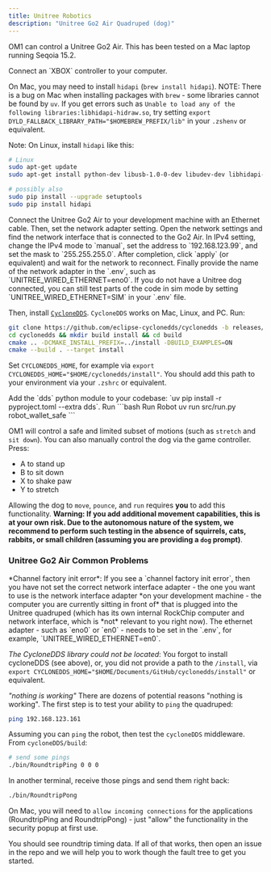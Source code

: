 ```yaml
---
title: Unitree Robotics
description: "Unitree Go2 Air Quadruped (dog)"
---
```


OM1 can control a Unitree Go2 Air. This has been tested on a Mac laptop running Seqoia 15.2.

<Steps>

<Step title="Step 1 - Game controller">
Connect an `XBOX` controller to your computer.

On Mac, you may need to install `hidapi` (`brew install hidapi`). NOTE: There is a bug on Mac when installing packages with `brew` - some libraries cannot be found by `uv`. If you get errors such as
`Unable to load any of the following libraries:libhidapi-hidraw.so`, try setting `export DYLD_FALLBACK_LIBRARY_PATH="$HOMEBREW_PREFIX/lib"` in your `.zshenv` or equivalent.

Note: On Linux, install `hidapi` like this:

```bash Linux hidapi
# Linux
sudo apt-get update
sudo apt-get install python-dev libusb-1.0-0-dev libudev-dev libhidapi-dev

# possibly also
sudo pip install --upgrade setuptools
sudo pip install hidapi
```
</Step>

<Step title="Step 2 - Establishing Ethernet and DDS Connectivity">
Connect the Unitree Go2 Air to your development machine with an Ethernet cable. Then, set the network adapter setting. Open the network settings and find the network interface that is connected to the Go2 Air. In IPv4 setting, change the IPv4 mode to `manual`, set the address to `192.168.123.99`, and set the mask to `255.255.255.0`. After completion, click `apply` (or equivalent) and wait for the network to reconnect. Finally provide the name of the network adapter in the `.env`, such as `UNITREE_WIRED_ETHERNET=eno0`. If you do not have a Unitree dog connected, you can still test parts of the code in sim mode by setting `UNITREE_WIRED_ETHERNET=SIM` in your `.env` file.

Then, install [`CycloneDDS`](https://index.ros.org/p/cyclonedds/). `CycloneDDS` works on Mac, Linux, and PC. Run:
```bash CycloneDDS
git clone https://github.com/eclipse-cyclonedds/cyclonedds -b releases/0.10.x
cd cyclonedds && mkdir build install && cd build
cmake .. -DCMAKE_INSTALL_PREFIX=../install -DBUILD_EXAMPLES=ON
cmake --build . --target install
```
Set `CYCLONEDDS_HOME`, for example via `export CYCLONEDDS_HOME="$HOME/cyclonedds/install"`. You should add this path to your environment via your `.zshrc` or equivalent.
</Step>

<Step title="Step 3 - Adding the DDS module">
Add the `dds` python module to your codebase: `uv pip install -r pyproject.toml --extra dds`.
</Step>

<Step title="Step 4 - Controlling the Robot">
Run
```bash Run Robot
uv run src/run.py robot_wallet_safe
```

OM1 will control a safe and limited subset of motions (such as `stretch` and `sit down`). You can also manually control the dog via the game controller. Press:

* A to stand up
* B to sit down
* X to shake paw
* Y to stretch

Allowing the dog to `move`, `pounce`, and `run` requires **you** to add this functionality. **Warning: If you add additional movement capabilities, this is at your own risk. Due to the autonomous nature of the system, we recommend to perform such testing in the absence of squirrels, cats, rabbits, or small children (assuming you are providing a `dog` prompt)**.

</Step>

</Steps>

### Unitree Go2 Air Common Problems

<Card>
*Channel factory init error*: If you see a `channel factory init error`, then you have not set the correct network interface adapter - the one you want to use is the network interface adapter *on your development machine - the computer you are currently sitting in front of* that is plugged into the Unitree quadruped (which has its own internal RockChip computer and network interface, which is *not* relevant to you right now). The ethernet adapter - such as `eno0` or `en0` - needs to be set in the `.env`, for example, `UNITREE_WIRED_ETHERNET=en0`.

*The CycloneDDS library could not be located*: You forgot to install cycloneDDS (see above), or, you did not provide a path to the `/install`, via `export CYCLONEDDS_HOME="$HOME/Documents/GitHub/cyclonedds/install"` or equivalent.
</Card>

*"nothing is working"* There are dozens of potential reasons "nothing is working". The first step is to test your ability to `ping` the quadruped:
```bash ping
ping 192.168.123.161
```

Assuming you can `ping` the robot, then test the `cycloneDDS` middleware. From `cycloneDDS/build`:
```bash ping
# send some pings
./bin/RoundtripPing 0 0 0
```

In another terminal, receive those pings and send them right back:
```bash ping
./bin/RoundtripPong
```

<Tip> On Mac, you will need to `allow incoming connections` for the applications (RoundtripPing and RoundtripPong) - just "allow" the functionality in the security popup at first use.</Tip>

You should see roundtrip timing data. If all of that works, then open an issue in the repo and we will help you to work though the fault tree to get you started.